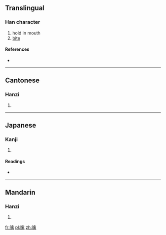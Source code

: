 ==Translingual==

===Han character===
{{Han char|rn=30|rad=口|as=12|sn=15|four=6802<sub>7</sub>|canj=口人卜月 (ROYB)}}

# hold in mouth
# [[bite]]

====References====
* {{Han ref|kx=0211.121|dkj=04348|hdz=10685.100|uh=5659|ud=22105|bh=BEB2|bd=48818}}

----

==Cantonese==

===Hanzi===
{{yue-hanzi|jyut=|y=kam4}}

# {{defn|lang=yue|sort=口12}}

----

==Japanese==

===Kanji===
{{ja-kanji|grade=|rs=口12}}

# {{defn|lang=ja|sort=口12}}

====Readings====
* {{ja-readings|on=[[きん]] (kin)|kun=[[ふくむ]] (fukumu)}}

----

==Mandarin==

===Hanzi===
{{cmn-hanzi|pin=[[qín]] ([[qin2]])|wg=ch'in<sup>2</sup>}}

# {{defn|lang=cmn|sort=口12}}

[[fr:噙]]
[[pl:噙]]
[[zh:噙]]